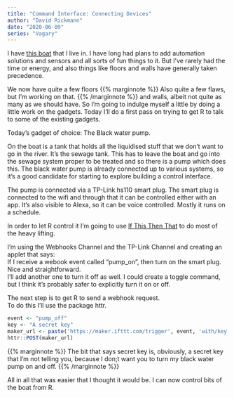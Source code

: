 ```yaml
---
title: "Command Interface: Connecting Devices"
author: "David Rickmann"
date: "2020-06-09"
series: "Vagary"
---
```

  
  I have [this boat](https://twitter.com/VagaryBoat) that I live in.
I have long had plans to add automation solutions and sensors and all sorts of fun things to it. But I've rarely had the time or energy, and also things like floors and walls have generally taken precedence. 

We now have quite a few floors {{% marginnote %}} Also quite a few flaws, but I'm working on that. {{% /marginnote %}} and walls, albeit not quite as many as we should have. So I'm going to indulge myself a little by doing a little work on the gadgets. Today I'll do a first pass on trying to get R to talk to some of the existing gadgets.

Today's gadget of choice: The Black water pump.


On the boat is a tank that holds all the liquidised stuff that we don't want to go in the river. It's the sewage tank. This has to leave the boat and go into the sewage system proper to be treated and so there is a pump which does this. 
The black water pump is already connected up to various systems, so it's a good candidate for starting to explore building a control interface.

The pump is connected via a TP-Link hs110 smart plug.
The smart plug is connected to the wifi and through that it can be controlled either with an app. It's also visible to Alexa, so it can be voice controlled. Mostly it runs on a schedule.

In order to let R control it I'm going to use [If This Then That](www.ifttt.com) to do most of the heavy lifting.

I'm using the Webhooks Channel and the TP-Link Channel and creating an applet that says:   
If I receive a webook event called "pump_on", then turn on the smart plug.    
Nice and straightforward.   
I'll add another one to turn it off as well. I could create a toggle command, but I think it's probably safer to explicitly turn it on or off.


The next step is to get R to send a webhook request.   
To do this I'll use the package httr.

``` r
event <- "pump_off"
key <- "A secret key"
maker_url <- paste('https://maker.ifttt.com/trigger', event, 'with/key', key, sep='/')
httr::POST(maker_url)
```
{{% marginnote %}} The bit that says secret key is, obviously, a secret key that I'm not telling you, because I don;t want you to turn my black water pump on and off. {{% /marginnote %}}

All in all that was easier that I thought it would be.
I can now control bits of the boat from R.


